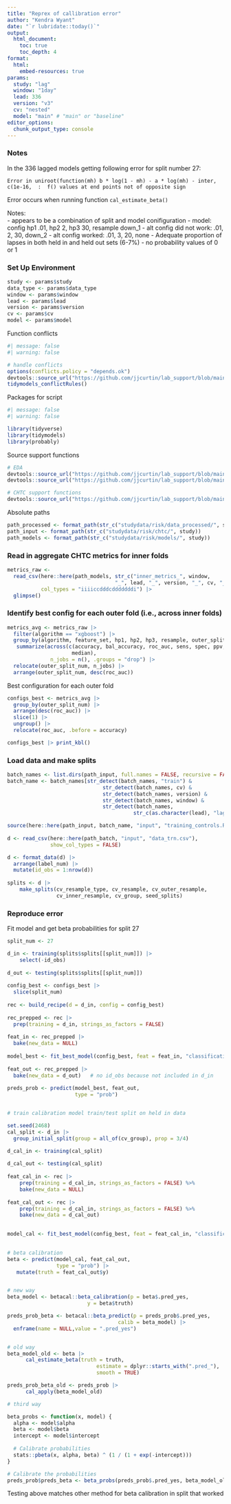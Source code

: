 ```yaml
---
title: "Reprex of callibration error"
author: "Kendra Wyant"
date: "`r lubridate::today()`"
output: 
  html_document:
    toc: true 
    toc_depth: 4
format:
  html:
    embed-resources: true
params:
  study: "lag"
  window: "1day"
  lead: 336
  version: "v3"
  cv: "nested"
  model: "main" # "main" or "baseline"
editor_options: 
  chunk_output_type: console
---
```




### Notes
In the 336 lagged models getting following error for split number 27:

`Error in uniroot(function(mh) b * log(1 - mh) - a * log(mh) - inter, c(1e-16,  :  f() values at end points not of opposite sign`    

Error occurs when running function `cal_estimate_beta()`   


Notes:   
- appears to be a combination of split and model conifiguration
  - model: config hp1 .01, hp2 2, hp3 30, resample down_1
  - alt config did not work: .01, 2, 30, down_2
  - alt config worked: .01, 3, 20, none
- Adequate proportion of lapses in both held in and held out sets (6-7%)
- no probability values of 0 or 1


### Set Up Environment

```r
study <- params$study
data_type <- params$data_type
window <- params$window
lead <- params$lead 
version <- params$version
cv <- params$cv
model <- params$model
```

Function conflicts
```r
#| message: false
#| warning: false

# handle conflicts
options(conflicts.policy = "depends.ok")
devtools::source_url("https://github.com/jjcurtin/lab_support/blob/main/fun_ml.R?raw=true")
tidymodels_conflictRules()
```

Packages for script
```r
#| message: false
#| warning: false

library(tidyverse)
library(tidymodels)
library(probably)
```

Source support functions
```r
# EDA
devtools::source_url("https://github.com/jjcurtin/lab_support/blob/main/fun_eda.R?raw=true")
devtools::source_url("https://github.com/jjcurtin/lab_support/blob/main/format_path.R?raw=true")

# CHTC support functions
devtools::source_url("https://github.com/jjcurtin/lab_support/blob/main/chtc/static_files/fun_chtc.R?raw=true")
```

Absolute paths
```r
path_processed <- format_path(str_c("studydata/risk/data_processed/", study))
path_input <- format_path(str_c("studydata/risk/chtc/", study))
path_models <- format_path(str_c("studydata/risk/models/", study))
```



### Read in aggregate CHTC metrics for inner folds
```r
metrics_raw <- 
  read_csv(here::here(path_models, str_c("inner_metrics_", window, 
                                   "_", lead, "_", version, "_", cv, "_", model, ".csv")), 
           col_types = "iiiiccdddcdddddddi") |> 
  glimpse()
```


### Identify best config for each outer fold (i.e., across inner folds)

```r
metrics_avg <- metrics_raw |> 
  filter(algorithm == "xgboost") |> 
  group_by(algorithm, feature_set, hp1, hp2, hp3, resample, outer_split_num) |> 
   summarize(across(c(accuracy, bal_accuracy, roc_auc, sens, spec, ppv, npv),
                     median),
              n_jobs = n(), .groups = "drop") |> 
  relocate(outer_split_num, n_jobs) |> 
  arrange(outer_split_num, desc(roc_auc))
```

Best configuration for each outer fold
```r
configs_best <- metrics_avg |> 
  group_by(outer_split_num) |> 
  arrange(desc(roc_auc)) |> 
  slice(1) |> 
  ungroup() |> 
  relocate(roc_auc, .before = accuracy)

configs_best |> print_kbl()
```

### Load data and make splits
```r
batch_names <- list.dirs(path_input, full.names = FALSE, recursive = FALSE)
batch_name <- batch_names[str_detect(batch_names, "train") & 
                               str_detect(batch_names, cv) &
                               str_detect(batch_names, version) &
                               str_detect(batch_names, window) &
                               str_detect(batch_names, 
                                         str_c(as.character(lead), "lag"))]

source(here::here(path_input, batch_name, "input", "training_controls.R"))
                    
d <- read_csv(here::here(path_batch, "input", "data_trn.csv"), 
              show_col_types = FALSE) 

d <- format_data(d) |> 
  arrange(label_num) |> 
  mutate(id_obs = 1:nrow(d))  
  
splits <- d |> 
    make_splits(cv_resample_type, cv_resample, cv_outer_resample, 
                cv_inner_resample, cv_group, seed_splits)
```


### Reproduce error 

Fit model and get beta probabilities for split 27
```r

split_num <- 27

d_in <- training(splits$splits[[split_num]]) |> 
    select(-id_obs) 
  
d_out <- testing(splits$splits[[split_num]])
  
config_best <- configs_best |> 
  slice(split_num)
    
rec <- build_recipe(d = d_in, config = config_best)
  
rec_prepped <- rec |> 
  prep(training = d_in, strings_as_factors = FALSE)
  
feat_in <- rec_prepped |> 
  bake(new_data = NULL)
  
model_best <- fit_best_model(config_best, feat = feat_in, "classification")
  
feat_out <- rec_prepped |> 
  bake(new_data = d_out)   # no id_obs because not included in d_in
    
preds_prob <- predict(model_best, feat_out,
                      type = "prob")


# train calibration model train/test split on held in data

set.seed(2468)
cal_split <- d_in |> 
  group_initial_split(group = all_of(cv_group), prop = 3/4)

d_cal_in <- training(cal_split) 
  
d_cal_out <- testing(cal_split)
  
feat_cal_in <- rec |> 
    prep(training = d_cal_in, strings_as_factors = FALSE) %>% 
    bake(new_data = NULL) 
  
feat_cal_out <- rec |>
    prep(training = d_cal_in, strings_as_factors = FALSE) %>% 
    bake(new_data = d_cal_out) 

    
model_cal <- fit_best_model(config_best, feat = feat_cal_in, "classification")
  

# beta calibration
beta <- predict(model_cal, feat_cal_out,
                type = "prob") |>
   mutate(truth = feat_cal_out$y) 


# new way
beta_model <- betacal::beta_calibration(p = beta$.pred_yes,
                          y = beta$truth) 

preds_prob_beta <- betacal::beta_predict(p = preds_prob$.pred_yes,
                                    calib = beta_model) |> 
  enframe(name = NULL,value = ".pred_yes")


# old way
beta_model_old <- beta |>
      cal_estimate_beta(truth = truth,
                             estimate = dplyr::starts_with(".pred_"),
                             smooth = TRUE)

preds_prob_beta_old <- preds_prob |>
      cal_apply(beta_model_old)

# third way

beta_probs <- function(x, model) {
  alpha <- model$alpha
  beta <- model$beta
  intercept <- model$intercept
  
  # Calibrate probabilities
  stats::pbeta(x, alpha, beta) ^ (1 / (1 + exp(-intercept)))
}

# Calibrate the probabilities
preds_prob$preds_beta <- beta_probs(preds_prob$.pred_yes, beta_model_old)
```


Testing above matches other method for beta calibration in split that worked
